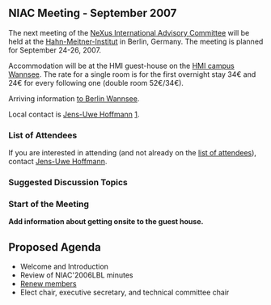 ==NIAC Meeting - September 2007==
The next meeting of the  [[NIAC | NeXus International Advisory Committee]] will be held at the [http://www.hmi.de Hahn-Meitner-Institut] in Berlin, Germany. The meeting is planned for September 24-26, 2007.

Accommodation will be at the HMI guest-house on the [http://www.hmi.de/hmi/standorte_en.html#Wannsee HMI campus Wannsee]. The rate for a single room is for the first overnight stay 34€ and 24€ for every following one (double room 52€/34€).

Arriving information [http://www.hmi.de/hmi/wegwannsee_en.html to Berlin Wannsee].

Local contact is [[User:Jens-Uwe Hoffmann | Jens-Uwe Hoffmann]] [mailto:hoffmann-j@hmi.de].

===List of Attendees===

If you are interested in attending (and not already on the [[NIAC2007_attendees|list of attendees]]), contact [[User:Jens-Uwe Hoffmann | Jens-Uwe Hoffmann]].

===Suggested Discussion Topics===

===Start of the Meeting===

'''Add information about getting onsite to the guest house.'''

==Proposed Agenda==
* Welcome and Introduction
* Review of NIAC'2006LBL minutes
* [[Membership Dates|Renew members]]
* Elect chair, executive secretary, and technical committee chair